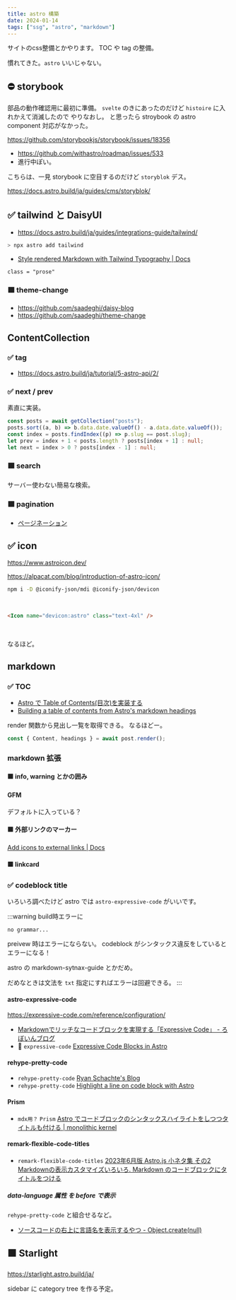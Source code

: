```yaml
---
title: astro 構築
date: 2024-01-14
tags: ["ssg", "astro", "markdown"]
---
```



サイトのcss整備とかやります。
TOC や tag の整備。

慣れてきた。`astro` いいじゃない。

## ⛔ storybook

部品の動作確認用に最初に準備。
`svelte` のきにあったのだけど `histoire` に入れかえて消滅したので やりなおし。
と思ったら stroybook の astro component 対応がなかった。

https://github.com/storybookjs/storybook/issues/18356

- https://github.com/withastro/roadmap/issues/533
- 進行中ぽい。

こちらは、一見 storybook に空目するのだけど `storyblok` デス。

https://docs.astro.build/ja/guides/cms/storyblok/

## ✅ tailwind と DaisyUI

- https://docs.astro.build/ja/guides/integrations-guide/tailwind/

```sh
> npx astro add tailwind
```

- [Style rendered Markdown with Tailwind Typography | Docs](https://docs.astro.build/en/recipes/tailwind-rendered-markdown/)

`class = "prose"`

### 🟩 theme-change

- https://github.com/saadeghi/daisy-blog
- https://github.com/saadeghi/theme-change

## ContentCollection

### ✅ tag

- https://docs.astro.build/ja/tutorial/5-astro-api/2/

### ✅ next / prev

素直に実装。

```ts title="タイトルだよー"
const posts = await getCollection("posts");
posts.sort((a, b) => b.data.date.valueOf() - a.data.date.valueOf());
const index = posts.findIndex((p) => p.slug == post.slug);
let prev = index + 1 < posts.length ? posts[index + 1] : null;
let next = index > 0 ? posts[index - 1] : null;
```

### 🟩 search

サーバー使わない簡易な検索。

### 🟩 pagination

- [ページネーション](https://docs.astro.build/ja/core-concepts/routing/#%E3%83%9A%E3%83%BC%E3%82%B8%E3%83%8D%E3%83%BC%E3%82%B7%E3%83%A7%E3%83%B3)

## ✅ icon

https://www.astroicon.dev/

https://alpacat.com/blog/introduction-of-astro-icon/

```sh
npm i -D @iconify-json/mdi @iconify-json/devicon
```

<br/>

```html title="mdx で Icon !"
<Icon name="devicon:astro" class="text-4xl" />
```

<br/>

<Icon name="devicon:astro" class="text-4xl" />

なるほど。

## markdown

### ✅ TOC

- [Astro で Table of Contents(目次)を実装する](https://egashira.dev/blog/astrojs-toc)
- [Building a table of contents from Astro&#39;s markdown headings](https://kld.dev/building-table-of-contents/)

render 関数から見出し一覧を取得できる。
なるほどー。

```ts
const { Content, headings } = await post.render();
```

### markdown 拡張

#### 🟩 info, warning とかの囲み

#### GFM

デフォルトに入っている？

#### 🟩 外部リンクのマーカー

[Add icons to external links | Docs](https://docs.astro.build/en/recipes/external-links/)

#### 🟩 linkcard

### ✅ codeblock title

いろいろ調べたけど astro では `astro-expressive-code` がいいです。

:::warning build時エラーに

`no grammar...`

preivew 時はエラーにならない。
codeblock がシンタックス違反をしているとエラーになる！

astro の markdown-sytnax-guide とかだめ。

だめなときは文法を `txt` 指定にすればエラーは回避できる。
:::

#### astro-expressive-code

https://expressive-code.com/reference/configuration/

- [Markdownでリッチなコードブロックを実現する「Expressive Code」 - ろぼいんブログ](https://roboin.io/article/2023/12/16/how-to-use-expressive-code-in-markdown-and-astro/)
- 👀 `expressive-code` [Expressive Code Blocks in Astro](https://scottwillsey.com/astro-expressive-code/)

#### rehype-pretty-code

- `rehype-pretty-code` [Ryan Schachte&#39;s Blog](https://ryan-schachte.com/blog/fun_with_code_blocks/)
- `rehype-pretty-code` [Highlight a line on code block with Astro](https://sat0shi.dev/posts/highlight-line-on-codeblock-with-astro/)

#### Prism

- `mdx用？` `Prism` [Astro でコードブロックのシンタックスハイライトをしつつタイトルも付ける | monolithic kernel](https://blog.mono0x.net/2023/07/10/astro-syntax-highlight-with-title/)

#### remark-flexible-code-titles

- `remark-flexible-code-titles` [2023年6月版 Astro.js 小ネタ集 その2 Markdownの表示カスタマイズいろいろ. Markdown のコードブロックにタイトルをつける](https://zenn.dev/asopitech/articles/20230604-012854_1#3.-markdown-%E3%81%AE%E3%82%B3%E3%83%BC%E3%83%89%E3%83%96%E3%83%AD%E3%83%83%E3%82%AF%E3%81%AB%E3%82%BF%E3%82%A4%E3%83%88%E3%83%AB%E3%82%92%E3%81%A4%E3%81%91%E3%82%8B)

##### data-language 属性 を before で表示

`rehype-pretty-code` と組合せるなど。

- [ソースコードの右上に言語名を表示するやつ - Object.create(null)](https://susisu.hatenablog.com/entry/2017/08/06/235706)

## 🟩 Starlight

https://starlight.astro.build/ja/

sidebar に category tree を作る予定。
